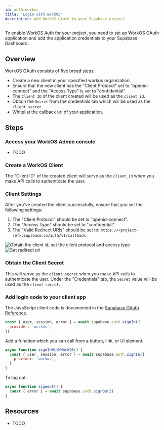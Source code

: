 ```yaml
---
id: auth-workos
title: 'Login with WorkOS'
description: Add WorkOS OAuth to your Supabase project
---
```



To enable WorkOS Auth for your project, you need to set up WorkOS OAuth application and add the application credentials to your Supabase Dashboard.

## Overview

WorkOS OAuth consists of five broad steps:

- Create a new client in your specified workos organization.
- Ensure that the new client has the "Client Protocol" set to "openid-connect" and the "Access Type" is set to "confidential".
- The `Client ID` of the client created will be used as the `client id`.
- Obtain the `Secret` from the credentials tab which will be used as the `client secret`.
- Whitelist the callback url of your application.

## Steps

### Access your WorkOS Admin console

- TODO

### Create a WorkOS Client

The "Client ID" of the created client will serve as the `client_id` when you make API calls to authenticate the user.

### Client Settings

After you've created the client successfully, ensure that you set the following settings:

1. The "Client Protocol" should be set to "openid-connect".
2. The "Access Type" should be set to "confidential".
3. The "Valid Redirect URIs" should be set to: `https://<project-ref>.supabase.co/auth/v1/callback`.

![Obtain the client id, set the client protocol and access type](/img/guides/auth-workos/workos-client-id.png)
![Set redirect uri](/img/guides/auth-workos/workos-redirect-uri.png)

### Obtain the Client Secret

This will serve as the `client_secret` when you make API calls to authenticate the user.
Under the "Credentials" tab, the `Secret` value will be used as the `client secret`.

### Add login code to your client app

The JavaScript client code is documented in the [Supabase OAuth Reference](/docs/reference/javascript/auth-signin#sign-in-using-third-party-providers).

```js
const { user, session, error } = await supabase.auth.signIn({
  provider: 'workos',
})
```

Add a function which you can call from a button, link, or UI element.

```js
async function signInWithWorkOS() {
  const { user, session, error } = await supabase.auth.signIn({
    provider: 'workos',
  }
}
```

To log out:

```js
async function signout() {
  const { error } = await supabase.auth.signOut()
}
```

## Resources

- TODO
